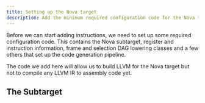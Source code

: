 ```yaml
---
title: Setting up the Nova target
description: Add the minimum required configuration code for the Nova target.
---
```

Before we can start adding instructions, we need to set up some required configuration code.
This contains the Nova subtarget, register and instruction information, frame and selection DAG
lowering classes and a few others that set up the code generation pipeline.

The code we add here will allow us to build LLVM for the Nova target but not to compile
any LLVM IR to assembly code yet.

## The Subtarget
